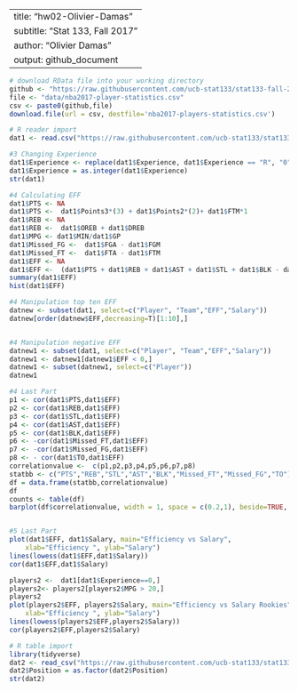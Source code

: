
---
title: "hw02-Olivier-Damas"
subtitle: "Stat 133, Fall 2017"
author: "Olivier Damas"
output: github_document
---
```r
# download RData file into your working directory
github <- "https://raw.githubusercontent.com/ucb-stat133/stat133-fall-2017/master/"
file <- "data/nba2017-player-statistics.csv"
csv <- paste0(github,file)
download.file(url = csv, destfile='nba2017-players-statistics.csv')
```

```r
# R reader import
dat1 <- read.csv("https://raw.githubusercontent.com/ucb-stat133/stat133-fall-2017/master/data/nba2017-player-statistics.csv", colClasses=c("Player"="character","Team"="character", "Position"="factor", "Experience" ="character"))

#3 Changing Experience
dat1$Experience <- replace(dat1$Experience, dat1$Experience == "R", "0")
dat1$Experience = as.integer(dat1$Experience)
str(dat1)

#4 Calculating EFF
dat1$PTS <- NA
dat1$PTS <-  dat1$Points3*(3) + dat1$Points2*(2)+ dat1$FTM*1
dat1$REB <- NA
dat1$REB <-  dat1$OREB + dat1$DREB
dat1$MPG <- dat1$MIN/dat1$GP
dat1$Missed_FG <-  dat1$FGA - dat1$FGM
dat1$Missed_FT <-  dat1$FTA - dat1$FTM
dat1$EFF <- NA
dat1$EFF <-  (dat1$PTS + dat1$REB + dat1$AST + dat1$STL + dat1$BLK - dat1$Missed_FG - dat1$Missed_FT- dat1$TO)/ dat1$GP
summary(dat1$EFF)
hist(dat1$EFF)

#4 Manipulation top ten EFF
datnew <- subset(dat1, select=c("Player", "Team","EFF","Salary"))
datnew[order(datnew$EFF,decreasing=T)[1:10],]


#4 Manipulation negative EFF
datnew1 <- subset(dat1, select=c("Player", "Team","EFF","Salary"))
datnew1 <- datnew1[datnew1$EFF < 0,]
datnew1 <- subset(datnew1, select=c("Player"))
datnew1

#4 Last Part
p1 <- cor(dat1$PTS,dat1$EFF)
p2 <- cor(dat1$REB,dat1$EFF)
p3 <- cor(dat1$STL,dat1$EFF)
p4 <- cor(dat1$AST,dat1$EFF)
p5 <- cor(dat1$BLK,dat1$EFF)
p6 <- -cor(dat1$Missed_FT,dat1$EFF)
p7 <- -cor(dat1$Missed_FG,dat1$EFF)
p8 <- - cor(dat1$TO,dat1$EFF)
correlationvalue <-  c(p1,p2,p3,p4,p5,p6,p7,p8)
statbb <- c("PTS","REB","STL","AST","BLK","Missed_FT","Missed_FG","TO")
df = data.frame(statbb,correlationvalue) 
df
counts <- table(df)
barplot(df$correlationvalue, width = 1, space = c(0.2,1), beside=TRUE, ylim = c(-1, 1),names = c("PTS","REB","STL","AST","BLK","Missed_FT","Missed_FG","TO"),cex.names=0.35)


#5 Last Part
plot(dat1$EFF, dat1$Salary, main="Efficiency vs Salary", 
  	xlab="Efficiency ", ylab="Salary") 
lines(lowess(dat1$EFF,dat1$Salary))
cor(dat1$EFF,dat1$Salary)

players2 <-  dat1[dat1$Experience==0,]
players2<- players2[players2$MPG > 20,]
players2
plot(players2$EFF, players2$Salary, main="Efficiency vs Salary Rookies", 
  	xlab="Efficiency ", ylab="Salary") 
lines(lowess(players2$EFF,players2$Salary))
cor(players2$EFF,players2$Salary)
```



```r
# R table import
library(tidyverse)
dat2 <- read_csv("https://raw.githubusercontent.com/ucb-stat133/stat133-fall-2017/master/data/nba2017-player-statistics.csv", col_names= TRUE, cols( "Player"= col_character(),"Team"=col_character(), "Experience" =col_character()))
dat2$Position = as.factor(dat2$Position)
str(dat2)




```


